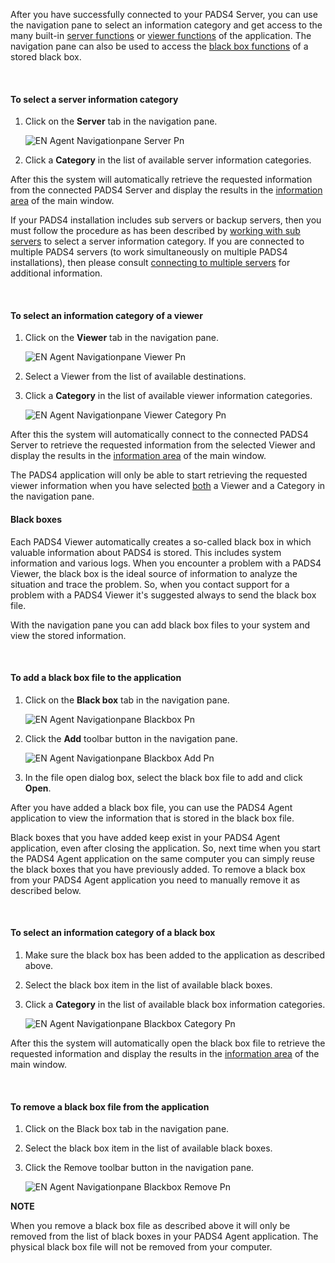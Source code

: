 After you have successfully connected to your PADS4 Server, you can use the navigation pane to select an information category and get access to the many built-in [server functions](https://pads4documentation.blob.core.windows.net/agent/Content/Remote%20management%20and%20monitoring/Server%20functions.htm) or [viewer functions](https://pads4documentation.blob.core.windows.net/agent/Content/Remote%20management%20and%20monitoring/Viewer%20functions.htm) of the application. The navigation pane can also be used to access the [black box functions](https://pads4documentation.blob.core.windows.net/agent/Content/Remote%20management%20and%20monitoring/Black%20box%20functions.htm) of a stored black box.

 

#### **To select a server information category**

1. Click on the **Server** tab in the navigation pane.

   ![EN Agent Navigationpane Server Pn](/images/digital-signage/windows-applications/agent/main-window/EN-Agent-Navigationpane-Server.png)
2. Click a **Category** in the list of available server information categories.

After this the system will automatically retrieve the requested information from the connected PADS4 Server and display the results in the [information area](https://pads4documentation.blob.core.windows.net/agent/Content/Main%20Window/Information%20area.htm) of the main window.

If your PADS4 installation includes sub servers or backup servers, then you must follow the procedure as has been described by [working with sub servers](https://pads4documentation.blob.core.windows.net/agent/Content/Advanced%20features/Working%20with%20sub%20servers.htm) to select a server information category. If you are connected to multiple PADS4 servers (to work simultaneously on multiple PADS4 installations), then please consult [connecting to multiple servers](https://pads4documentation.blob.core.windows.net/agent/Content/Advanced%20features/Connecting%20to%20multiple%20servers.htm) for additional information.

 

#### **To select an information category of a viewer**

1. Click on the **Viewer** tab in the navigation pane.

   ![EN Agent Navigationpane Viewer Pn](/images/digital-signage/windows-applications/agent/main-window/EN-Agent-Navigationpane-Viewer.png)
2. Select a Viewer from the list of available destinations.
3. Click a **Category** in the list of available viewer information categories.

   ![EN Agent Navigationpane Viewer Category Pn](/images/digital-signage/windows-applications/agent/main-window/EN-Agent-Navigationpane-ViewerCategory.png)

After this the system will automatically connect to the connected PADS4 Server to retrieve the requested information from the selected Viewer and display the results in the [information area](https://pads4documentation.blob.core.windows.net/agent/Content/Main%20Window/Information%20area.htm) of the main window.

<Note>
  The PADS4 application will only be able to start retrieving the requested viewer information when you have selected <u>both</u> a Viewer and a Category in the navigation pane.
</Note>

#### **Black boxes**

Each PADS4 Viewer automatically creates a so-called black box in which valuable information about PADS4 is stored. This includes system information and various logs. When you encounter a problem with a PADS4 Viewer, the black box is the ideal source of information to analyze the situation and trace the problem. So, when you contact support for a problem with a PADS4 Viewer it's suggested always to send the black box file.

With the navigation pane you can add black box files to your system and view the stored information.

 

#### **To add a black box file to the application**

1. Click on the **Black box** tab in the navigation pane.

   ![EN Agent Navigationpane Blackbox Pn](/images/digital-signage/windows-applications/agent/main-window/EN-Agent-Navigationpane-Blackbox.png)
2. Click the **Add** toolbar button in the navigation pane.

   ![EN Agent Navigationpane Blackbox Add Pn](/images/digital-signage/windows-applications/agent/main-window/EN-Agent-Navigationpane-Blackbox-Add.png)
3. In the file open dialog box, select the black box file to add and click **Open**.

After you have added a black box file, you can use the PADS4 Agent application to view the information that is stored in the black box file.

Black boxes that you have added keep exist in your PADS4 Agent application, even after closing the application. So, next time when you start the PADS4 Agent application on the same computer you can simply reuse the black boxes that you have previously added. To remove a black box from your PADS4 Agent application you need to manually remove it as described below.

 

#### **To select an information category of a black box**

1. Make sure the black box has been added to the application as described above.
2. Select the black box item in the list of available black boxes.
3. Click a **Category** in the list of available black box information categories.

   ![EN Agent Navigationpane Blackbox Category Pn](/images/digital-signage/windows-applications/agent/main-window/EN-Agent-Navigationpane-Blackbox-Category.png)

After this the system will automatically open the black box file to retrieve the requested information and display the results in the [information area](https://pads4documentation.blob.core.windows.net/agent/Content/Main%20Window/Information%20area.htm) of the main window.

 

#### **To remove a black box file from the application**

1. Click on the Black box tab in the navigation pane.
2. Select the black box item in the list of available black boxes.
3. Click the Remove toolbar button in the navigation pane.

   ![EN Agent Navigationpane Blackbox Remove Pn](/images/digital-signage/windows-applications/agent/main-window/EN-Agent-Navigationpane-Blackbox-Remove.png)

**NOTE**

When you remove a black box file as described above it will only be removed from the list of black boxes in your PADS4 Agent application. The physical black box file will not be removed from your computer.

 